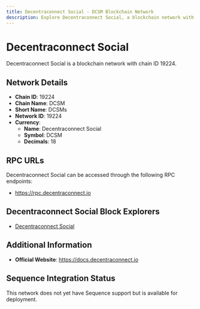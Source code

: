 ```yaml
--- 
title: Decentraconnect Social - DCSM Blockchain Network
description: Explore Decentraconnect Social, a blockchain network with chain ID 19224. Learn about its native currency, Decentraconnect Social, and how to interact with the network.
---
```


# Decentraconnect Social

Decentraconnect Social is a blockchain network with chain ID 19224.

## Network Details

- **Chain ID**: 19224
- **Chain Name**: DCSM
- **Short Name**: DCSMs
- **Network ID**: 19224
- **Currency**: 
  - **Name**: Decentraconnect Social
  - **Symbol**: DCSM
  - **Decimals**: 18

## RPC URLs

Decentraconnect Social can be accessed through the following RPC endpoints:

- https://rpc.decentraconnect.io

## Decentraconnect Social Block Explorers

- [Decentraconnect Social](https://decentraconnect.io)

## Additional Information

- **Official Website**: https://docs.decentraconnect.io

## Sequence Integration Status

This network does not yet have Sequence support but is available for deployment.
